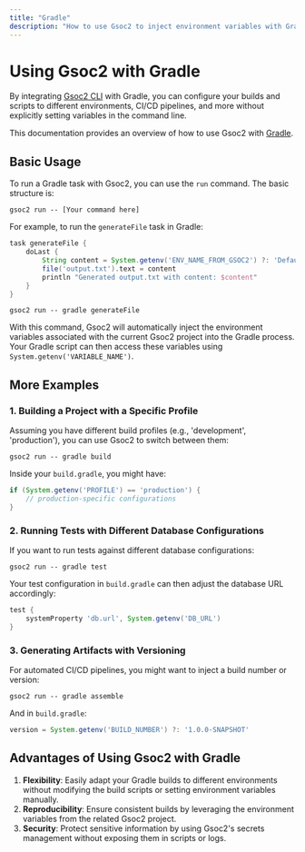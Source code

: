 ```yaml
---
title: "Gradle"
description: "How to use Gsoc2 to inject environment variables with Gradle"
---
```


# Using Gsoc2 with Gradle

By integrating [Gsoc2 CLI](../../cli/overview) with Gradle, you can configure your builds and scripts to different environments, CI/CD pipelines, and more without explicitly setting variables in the command line.

This documentation provides an overview of how to use Gsoc2 with [Gradle](https://gradle.org/).

## Basic Usage

To run a Gradle task with Gsoc2, you can use the `run` command. The basic structure is:

```
gsoc2 run -- [Your command here]
```

For example, to run the `generateFile` task in Gradle:

```groovy build.gradle
task generateFile {
    doLast {
        String content = System.getenv('ENV_NAME_FROM_GSOC2') ?: 'Default Content'
        file('output.txt').text = content
        println "Generated output.txt with content: $content"
    }
}
```

```
gsoc2 run -- gradle generateFile
```

With this command, Gsoc2 will automatically inject the environment variables associated with the current Gsoc2 project into the Gradle process. 
Your Gradle script can then access these variables using `System.getenv('VARIABLE_NAME')`.

## More Examples

### 1. Building a Project with a Specific Profile

Assuming you have different build profiles (e.g., 'development', 'production'), you can use Gsoc2 to switch between them:

```
gsoc2 run -- gradle build
```

Inside your `build.gradle`, you might have:

```groovy build.gradle
if (System.getenv('PROFILE') == 'production') {
    // production-specific configurations
}
```

### 2. Running Tests with Different Database Configurations

If you want to run tests against different database configurations:

```
gsoc2 run -- gradle test
```

Your test configuration in `build.gradle` can then adjust the database URL accordingly:

```groovy build.gradle
test {
    systemProperty 'db.url', System.getenv('DB_URL')
}
```

### 3. Generating Artifacts with Versioning

For automated CI/CD pipelines, you might want to inject a build number or version:

```
gsoc2 run -- gradle assemble
```

And in `build.gradle`:

```groovy build.gradle
version = System.getenv('BUILD_NUMBER') ?: '1.0.0-SNAPSHOT'
```

## Advantages of Using Gsoc2 with Gradle

1. **Flexibility**: Easily adapt your Gradle builds to different environments without modifying the build scripts or setting environment variables manually.
2. **Reproducibility**: Ensure consistent builds by leveraging the environment variables from the related Gsoc2 project.
3. **Security**: Protect sensitive information by using Gsoc2's secrets management without exposing them in scripts or logs.
